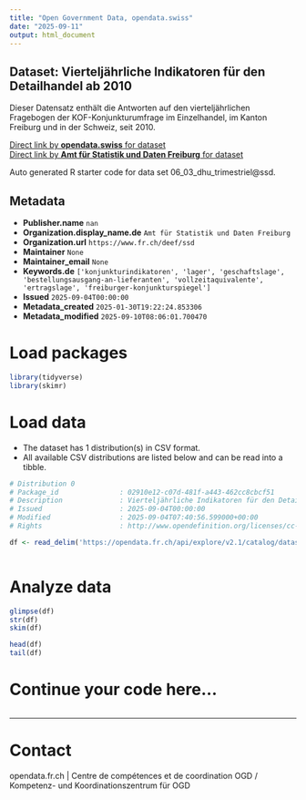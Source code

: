 ```yaml
---
title: "Open Government Data, opendata.swiss"
date: "2025-09-11"
output: html_document
---
```


## Dataset: Vierteljährliche Indikatoren für den Detailhandel ab 2010

Dieser Datensatz enthält die Antworten auf den vierteljährlichen Fragebogen der KOF-Konjunkturumfrage im Einzelhandel, im Kanton Freiburg und in der Schweiz, seit 2010.

[Direct link by **opendata.swiss** for dataset](https://opendata.swiss/de/dataset/vierteljahrliche-indikatoren-fur-den-detailhandel-ab-2010)<br>
[Direct link by **Amt für Statistik und Daten Freiburg** for dataset](https://opendata.fr.ch/explore/dataset/06_03_dhu_trimestriel/)

Auto generated R starter code for data set 06_03_dhu_trimestriel@ssd.

## Metadata

- **Publisher.name** `nan`
- **Organization.display_name.de** `Amt für Statistik und Daten Freiburg`
- **Organization.url** `https://www.fr.ch/deef/ssd`
- **Maintainer** `None`
- **Maintainer_email** `None`
- **Keywords.de** `['konjunkturindikatoren', 'lager', 'geschaftslage', 'bestellungsausgang-an-lieferanten', 'vollzeitaquivalente', 'ertragslage', 'freiburger-konjunkturspiegel']`
- **Issued** `2025-09-04T00:00:00`
- **Metadata_created** `2025-01-30T19:22:24.853306`
- **Metadata_modified** `2025-09-10T08:06:01.700470`


# Load packages

```r

library(tidyverse)
library(skimr)

```

# Load data

-   The dataset has 1 distribution(s) in CSV format.
-   All available CSV distributions are listed below and can be read into a tibble.

```r

# Distribution 0
# Package_id               : 02910e12-c07d-481f-a443-462cc8cbcf51
# Description              : Vierteljährliche Indikatoren für den Detailhandel ab 2010 (csv)
# Issued                   : 2025-09-04T00:00:00
# Modified                 : 2025-09-04T07:40:56.599000+00:00
# Rights                   : http://www.opendefinition.org/licenses/cc-by-sa

df <- read_delim('https://opendata.fr.ch/api/explore/v2.1/catalog/datasets/06_03_dhu_trimestriel/exports/csv?use_labels=true')



```

# Analyze data

```r

glimpse(df)
str(df)
skim(df)

head(df)
tail(df)

```

# Continue your code here...

```r

```

------------------------------------------------------------------------

# Contact

opendata.fr.ch | Centre de compétences et de coordination OGD / Kompetenz- und Koordinationszentrum für OGD
